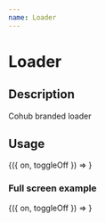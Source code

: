 ```yaml
---
name: Loader
---
```



# Loader

<PropsTable of={Loader} />

## Description

Cohub branded loader

## Usage

<Playground>
  <DoczStateCtrl>{({ on, toggleOff }) => <Loader show={on} />}</DoczStateCtrl>
</Playground>

### Full screen example

<Playground>
  <DoczStateCtrl>
    {({ on, toggleOff }) => <Loader fullScreen show={on} />}
  </DoczStateCtrl>
</Playground>
